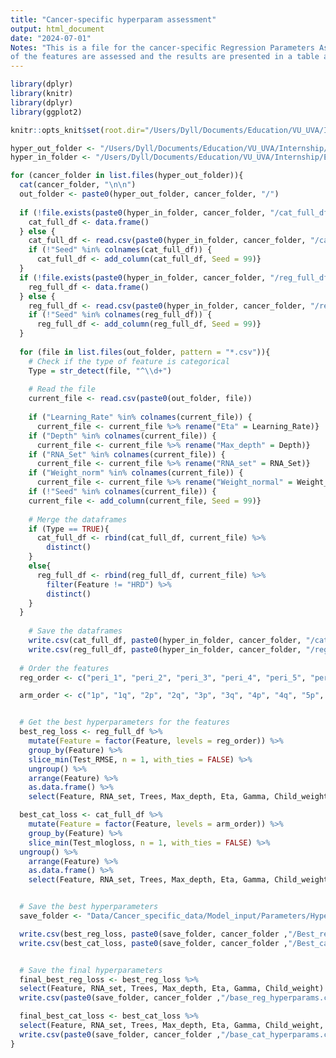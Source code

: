 ```yaml
---
title: "Cancer-specific hyperparam assessment"
output: html_document
date: "2024-07-01"
Notes: "This is a file for the cancer-specific Regression Parameters Assessment, where the parameters (rna sets, depth) 
of the features are assessed and the results are presented in a table and visualized."
---
```


```r
library(dplyr)
library(knitr)
library(dplyr)
library(ggplot2)
```


```r
knitr::opts_knit$set(root.dir="/Users/Dyll/Documents/Education/VU_UVA/Internship/Epigenetics/Janssen_Group-UMCUtrecht/Main_Project")
```


```r
hyper_out_folder <- "/Users/Dyll/Documents/Education/VU_UVA/Internship/Epigenetics/Janssen_Group-UMCUtrecht/Main_Project/Data/Cancer_specific_data/Model_output/Hyperparameters/"
hyper_in_folder <- "/Users/Dyll/Documents/Education/VU_UVA/Internship/Epigenetics/Janssen_Group-UMCUtrecht/Main_Project/Data/Cancer_specific_data/Model_input/Parameters/Hyperparameters/"

for (cancer_folder in list.files(hyper_out_folder)){
  cat(cancer_folder, "\n\n")
  out_folder <- paste0(hyper_out_folder, cancer_folder, "/")
  
  if (!file.exists(paste0(hyper_in_folder, cancer_folder, "/cat_full_df.csv"))) {
    cat_full_df <- data.frame()
  } else {
    cat_full_df <- read.csv(paste0(hyper_in_folder, cancer_folder, "/cat_full_df.csv"))
    if (!"Seed" %in% colnames(cat_full_df)) {
      cat_full_df <- add_column(cat_full_df, Seed = 99)}
  }
  if (!file.exists(paste0(hyper_in_folder, cancer_folder, "/reg_full_df.csv"))) {
    reg_full_df <- data.frame()
  } else {
    reg_full_df <- read.csv(paste0(hyper_in_folder, cancer_folder, "/reg_full_df.csv"))
    if (!"Seed" %in% colnames(reg_full_df)) {
      reg_full_df <- add_column(reg_full_df, Seed = 99)}
  }
  
  for (file in list.files(out_folder, pattern = "*.csv")){
    # Check if the type of feature is categorical
    Type = str_detect(file, "^\\d+")
    
    # Read the file
    current_file <- read.csv(paste0(out_folder, file))
    
    if ("Learning_Rate" %in% colnames(current_file)) {
      current_file <- current_file %>% rename("Eta" = Learning_Rate)}
    if ("Depth" %in% colnames(current_file)) {
      current_file <- current_file %>% rename("Max_depth" = Depth)}
    if ("RNA_Set" %in% colnames(current_file)) {
      current_file <- current_file %>% rename("RNA_set" = RNA_Set)}
    if ("Weight_norm" %in% colnames(current_file)) {
      current_file <- current_file %>% rename("Weight_normal" = Weight_norm)}
    if (!"Seed" %in% colnames(current_file)) {
    current_file <- add_column(current_file, Seed = 99)}
    
    # Merge the dataframes
    if (Type == TRUE){
      cat_full_df <- rbind(cat_full_df, current_file) %>% 
        distinct() 
    }
    else{
      reg_full_df <- rbind(reg_full_df, current_file) %>% 
        filter(Feature != "HRD") %>% 
        distinct()
    }
  }
    
    # Save the dataframes
    write.csv(cat_full_df, paste0(hyper_in_folder, cancer_folder, "/cat_full_df.csv"), row.names = FALSE)
    write.csv(reg_full_df, paste0(hyper_in_folder, cancer_folder, "/reg_full_df.csv"), row.names = FALSE)
  
  # Order the features
  reg_order <- c("peri_1", "peri_2", "peri_3", "peri_4", "peri_5", "peri_7", "peri_8", "peri_9", "peri_10", "peri_16_1", "peri_16_2", "peri_17", "peri_20", "peri_22_3", "ai1", "loh_hrd", "lst1")

  arm_order <- c("1p", "1q", "2p", "2q", "3p", "3q", "4p", "4q", "5p", "5q", "6p", "6q", "7p", "7q", "8p", "8q", "9p", "9q", "10p", "10q", "11p", "11q", "12p", "12q", "13q", "14q", "15q", "16p", "16q", "17p", "17q", "18p", "18q", "19p", "19q", "20p", "20q", "21q", "22q")


  # Get the best hyperparameters for the features
  best_reg_loss <- reg_full_df %>%
    mutate(Feature = factor(Feature, levels = reg_order)) %>%
    group_by(Feature) %>%
    slice_min(Test_RMSE, n = 1, with_ties = FALSE) %>%
    ungroup() %>%
    arrange(Feature) %>%
    as.data.frame() %>%
    select(Feature, RNA_set, Trees, Max_depth, Eta, Gamma, Child_weight, everything())

  best_cat_loss <- cat_full_df %>%
    mutate(Feature = factor(Feature, levels = arm_order)) %>%
    group_by(Feature) %>%
    slice_min(Test_mlogloss, n = 1, with_ties = FALSE) %>%
  ungroup() %>%
    arrange(Feature) %>%
    as.data.frame() %>%
    select(Feature, RNA_set, Trees, Max_depth, Eta, Gamma, Child_weight, everything())


  # Save the best hyperparameters
  save_folder <- "Data/Cancer_specific_data/Model_input/Parameters/Hyperparameters/"

  write.csv(best_reg_loss, paste0(save_folder, cancer_folder ,"/Best_reg_loss.csv"), row.names = FALSE)
  write.csv(best_cat_loss, paste0(save_folder, cancer_folder ,"/Best_cat_loss.csv"), row.names = FALSE)


  # Save the final hyperparameters
  final_best_reg_loss <- best_reg_loss %>%
  select(Feature, RNA_set, Trees, Max_depth, Eta, Gamma, Child_weight) %>%
  write.csv(paste0(save_folder, cancer_folder ,"/base_reg_hyperparams.csv"), row.names = FALSE)

  final_best_cat_loss <- best_cat_loss %>%
  select(Feature, RNA_set, Trees, Max_depth, Eta, Gamma, Child_weight, Weight_loss, Weight_normal, Weight_gain) %>%
  write.csv(paste0(save_folder, cancer_folder ,"/base_cat_hyperparams.csv"), row.names = FALSE)
}
```
